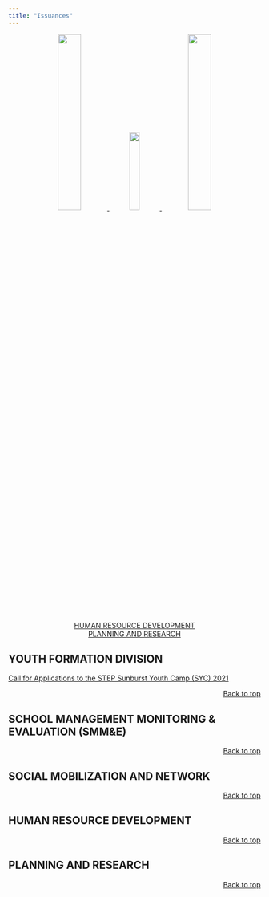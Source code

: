 ```yaml
---
title: "Issuances"
---
```


<center>
<a href="#youth-formation-division">
![](yfd_logo.png){width=30%}
</a>
<a href="#school-management-monitoring-evaluation-smme">
![](s&e.jpg){width=20%}
</a>
<a href="#social-mobilization-and-network">
![](socmob.jpg){width=30%}
</a>
<br>
<a href="#human-resource-development">HUMAN RESOURCE DEVELOPMENT</a><br>
<a href="#planning-and-research">PLANNING AND RESEARCH</a><br>
</center>

## **YOUTH FORMATION DIVISION**

[Call for Applications to the STEP Sunburst Youth Camp (SYC) 2021](https://blssyfd.weebly.com/uploads/6/9/7/2/69727641/oua-memo_0921227-call_for_applications_to_the_step_sunberst_youth_camp_20210924.pdf)

<p align="right">
<a href="#top">Back to top</a>
</p>

## **SCHOOL MANAGEMENT MONITORING & EVALUATION (SMM&E)**



<p align="right">
<a href="#top">Back to top</a>
</p>


## **SOCIAL MOBILIZATION AND NETWORK**



<p align="right">
<a href="#top">Back to top</a>
</p>


## **HUMAN RESOURCE DEVELOPMENT**


<p align="right">
<a href="#top">Back to top</a>
</p>


## **PLANNING AND RESEARCH**



<p align="right">
<a href="#top">Back to top</a>
</p>